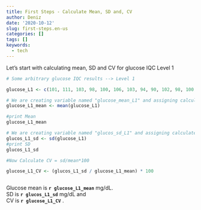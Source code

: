 ```yaml
---
title: First Steps - Calculate Mean, SD and, CV
author: Deniz
date: '2020-10-12'
slug: first-steps.en-us
categories: []
tags: []
keywords:
  - tech
---
```





Let's start with calculating mean, SD and CV for glucose IQC Level 1

```r

# Some arbitrary glucose IQC results --> Level 1

glucose_L1 <- c(101, 111, 103, 98, 100, 106, 103, 94, 90, 102, 98, 100, 97, 107, 98, 106, 107, 87, 100, 107)

# We are creating variable named "glucose_mean_L1" and assigning calculated mean to this variable
glucose_L1_mean <- mean(glucose_L1)

#print Mean
glucose_L1_mean

# We are creating variable named "glucos_sd_L1" and assigning calculated SD  to this variable
glucos_L1_sd <- sd(glucose_L1)
#print SD
glucos_L1_sd

#Now Calculate CV = sd/mean*100

glucose_L1_CV <- (glucos_L1_sd / glucose_L1_mean) * 100 


```



```r


```


Glucose mean  is **`r glucose_L1_mean`** mg/dL.  
SD  is **`r glucos_L1_sd`** mg/dL and   
CV is **`r glucose_L1_CV`** .




